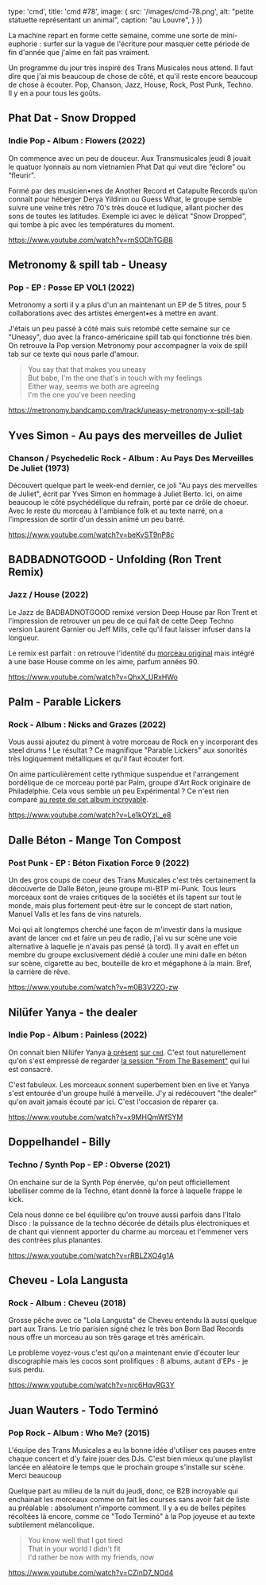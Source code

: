 

  type: 'cmd',
  title: 'cmd #78',
  image: {
    src: '/images/cmd-78.png',
    alt: "petite statuette représentant un animal",
    caption: "au Louvre",
  }
})

La machine repart en forme cette semaine, comme une sorte de mini-euphorie :
surfer sur la vague de l'écriture pour masquer cette période de fin d'année que
j'aime en fait pas vraiment.

Un programme du jour très inspiré des Trans Musicales nous attend. Il faut dire
que j'ai mis beaucoup de chose de côté, et qu'il reste encore beaucoup de chose
à écouter. Pop, Chanson, Jazz, House, Rock, Post Punk, Techno. Il y en a pour
tous les goûts.



## Phat Dat - Snow Dropped

### Indie Pop - Album : Flowers (2022)

On commence avec un peu de douceur. Aux Transmusicales jeudi 8 jouait le quatuor
lyonnais au nom vietnamien Phat Dat qui veut dire “éclore” ou “fleurir”.

Formé par des musicien•nes de Another Record et Catapulte Records qu’on connaît
pour héberger Derya Yildirim ou Guess What, le groupe semble suivre une veine
très rétro 70's très douce et ludique, allant piocher des sons de toutes les
latitudes. Exemple ici avec le délicat "Snow Dropped", qui tombe à pic avec les
températures du moment.

https://www.youtube.com/watch?v=rnSODhTGiB8



## Metronomy & spill tab - Uneasy

### Pop - EP : Posse EP VOL1 (2022)

Metronomy a sorti il y a plus d'un an maintenant un EP de 5 titres, pour 5
collaborations avec des artistes émergent•es à mettre en avant.

J'étais un peu passé à côté mais suis retombé cette semaine sur ce "Uneasy", duo
avec la franco-américaine spill tab qui fonctionne très bien. On retrouve la Pop
version Metronomy pour accompagner la voix de spill tab sur ce texte qui nous
parle d'amour.

> You say that that makes you uneasy <br />
> But babe, I'm the one that's in touch with my feelings <br />
> Either way, seems we both are agreeing <br />
> I'm the one you've been needing <br />

https://metronomy.bandcamp.com/track/uneasy-metronomy-x-spill-tab



## Yves Simon - Au pays des merveilles de Juliet

### Chanson / Psychedelic Rock - Album : Au Pays Des Merveilles De Juliet (1973)

Découvert quelque part le week-end dernier, ce joli "Au pays des merveilles de
Juliet", écrit par Yves Simon en hommage à Juliet Berto. Ici, on aime beaucoup
le côté psychédélique du refrain, porté par ce drôle de choeur. Avec le reste du
morceau à l'ambiance folk et au texte narré, on a l'impression de sortir d'un
dessin animé un peu barré.

https://www.youtube.com/watch?v=beKvST9nP8c



## BADBADNOTGOOD - Unfolding (Ron Trent Remix)

### Jazz / House (2022)

Le Jazz de BADBADNOTGOOD remixé version Deep House par Ron Trent et l'impression
de retrouver un peu de ce qui fait de cette Deep Techno version Laurent Garnier
ou Jeff Mills, celle qu'il faut laisser infuser dans la longueur.

Le remix est parfait : on retrouve l'identité du [morceau
original](https://www.youtube.com/watch?v=cBlpnxz1a3Q) mais intégré à une base
House comme on les aime, parfum années 90.

https://www.youtube.com/watch?v=QhxX_URxHWo



## Palm - Parable Lickers

### Rock - Album : Nicks and Grazes (2022)

Vous aussi ajoutez du piment à votre morceau de Rock en y incorporant des steel
drums ! Le résultat ? Ce magnifique "Parable Lickers" aux sonorités très
logiquement métalliques et qu'il faut écouter fort.

On aime particulièrement cette rythmique suspendue et l'arrangement bordélique
de ce morceau porté par Palm, groupe d'Art Rock originaire de Philadelphie. Cela
vous semble un peu Expérimental ? Ce n'est rien comparé [au reste de cet album
incroyable](https://palmnewyork.bandcamp.com/album/nicks-and-grazes).

https://www.youtube.com/watch?v=Le1kOYzL_e8



## Dalle Béton - Mange Ton Compost

### Post Punk - EP : Béton Fixation Force 9 (2022)

Un des gros coups de coeur des Trans Musicales c'est très certainement la
découverte de Dalle Béton, jeune groupe mi-BTP mi-Punk. Tous leurs morceaux sont
de vraies critiques de la sociétés et ils tapent sur tout le monde, mais plus
fortement peut-être sur le concept de start nation, Manuel Valls et les fans de
vins naturels.

Moi qui ait longtemps cherché une façon de m'investir dans la musique avant de
lancer `cmd` et faire un peu de radio, j'ai vu sur scène une voie alternative à
laquelle je n'avais pas pensé (à tord). Il y avait en effet un membre du groupe
exclusivement dédié à couler une mini dalle en béton sur scène, cigarette au
bec, bouteille de kro et mégaphone à la main. Bref, la carrière de rêve.

https://www.youtube.com/watch?v=m0B3V2ZO-zw



## Nilüfer Yanya - the dealer

### Indie Pop - Album : Painless (2022)

On connait bien Nilüfer Yanya [à
présent](https://cmd.wuips.com/post/2022-01-21-cmd-31) [sur
`cmd`](https://cmd.wuips.com/post/2021-11-19-cmd-22). C'est tout naturellement
qu'on s'est empressé de regarder [la session "From The
Basement"](https://www.youtube.com/watch?v=bzfbGDUrpjw) qui lui est consacré.

C'est fabuleux. Les morceaux sonnent superbement bien en live et Yanya s'est
entourée d'un groupe huilé à merveille. J'y ai redécouvert "the dealer" qu'on
avait jamais écouté par ici. C'est l'occasion de réparer ça.

https://www.youtube.com/watch?v=x9MHQmWfSYM



## Doppelhandel - Billy

### Techno / Synth Pop - EP : Obverse (2021)

On enchaine sur de la Synth Pop énervée, qu'on peut officiellement labelliser
comme de la Techno, étant donné la force à laquelle frappe le kick.

Cela nous donne ce bel équilibre qu'on trouve aussi parfois dans l'Italo Disco :
la puissance de la techno décorée de détails plus électroniques et de chant qui
viennent apporter du charme au morceau et l'emmener vers des contrées plus
planantes.

https://www.youtube.com/watch?v=rRBLZXO4g1A



## Cheveu - Lola Langusta

### Rock - Album : Cheveu (2018)

Grosse pêche avec ce "Lola Langusta" de Cheveu entendu là aussi quelque part aux
Trans. Le trio parisien signé chez le très bon Born Bad Records nous offre un
morceau au son très garage et très américain.

Le problème voyez-vous c'est qu'on a maintenant envie d'écouter leur
discographie mais les cocos sont prolifiques : 8 albums, autant d'EPs - je suis
perdu.

https://www.youtube.com/watch?v=nrc6HqvRG3Y



## Juan Wauters - Todo Terminó

### Pop Rock - Album : Who Me? (2015)

L'équipe des Trans Musicales a eu la bonne idée d'utiliser ces pauses entre
chaque concert et d'y faire jouer des DJs. C'est bien mieux qu'une playlist
lancée en aléatoire le temps que le prochain groupe s'installe sur scène. Merci
beaucoup

Quelque part au milieu de la nuit du jeudi, donc, ce B2B incroyable qui
enchainait les morceaux comme on fait les courses sans avoir fait de liste au
préalable : absolument n'importe comment. Il y a eu de belles pépites récoltées
là encore, comme ce "Todo Terminó" à la Pop joyeuse et au texte subtilement
mélancolique.

> You know well that I got tired <br />
> That in your world I didn't fit <br />
> I'd rather be now with my friends, now <br />

https://www.youtube.com/watch?v=CZinD7_NOd4

